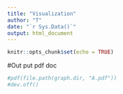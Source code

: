 ```yaml
---
title: "Visualization"
author: "T"
date: "`r Sys.Data()`"
output: html_document
---
```


```r
knitr::opts_chunk$set(echo = TRUE)
```

#Out put pdf doc
```r
#pdf(file.path(graph.dir, "A.pdf"))
#dev.off()
```

